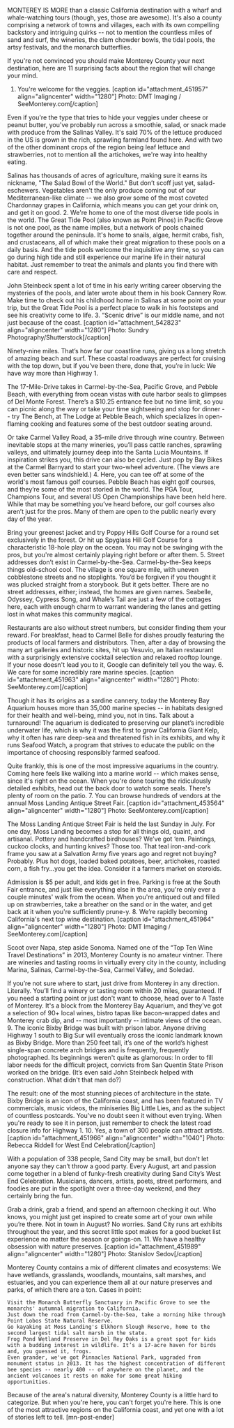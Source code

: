 MONTEREY IS MORE than a classic California destination with a wharf and whale-watching tours (though, yes, those are awesome). It's also a county comprising a network of towns and villages, each with its own compelling backstory and intriguing quirks -- not to mention the countless miles of sand and surf, the wineries, the clam chowder bowls, the tidal pools, the artsy festivals, and the monarch butterflies.

If you're not convinced you should make Monterey County your next destination, here are 11 surprising facts about the region that will change your mind.
1. You're welcome for the veggies.
[caption id="attachment_451957" align="aligncenter" width="1280"] Photo: DMT Imaging / SeeMonterey.com[/caption]

Even if you're the type that tries to hide your veggies under cheese or peanut butter, you've probably run across a smoothie, salad, or snack made with produce from the Salinas Valley. It's said 70% of the lettuce produced in the US is grown in the rich, sprawling farmland found here. And with two of the other dominant crops of the region being leaf lettuce and strawberries, not to mention all the artichokes, we're way into healthy eating.

Salinas has thousands of acres of agriculture, making sure it earns its nickname, "The Salad Bowl of the World." But don’t scoff just yet, salad-eschewers. Vegetables aren't the only produce coming out of our Mediterranean-like climate -- we also grow some of the most coveted Chardonnay grapes in California, which means you can get your drink on, and get it on good.
2. We're home to one of the most diverse tide pools in the world.
The Great Tide Pool (also known as Point Pinos) in Pacific Grove is not one pool, as the name implies, but a network of pools chained together around the peninsula. It's home to snails, algae, hermit crabs, fish, and crustaceans, all of which make their great migration to these pools on a daily basis. And the tide pools welcome the inquisitive any time, so you can go during high tide and still experience our marine life in their natural habitat. Just remember to treat the animals and plants you find there with care and respect.

John Steinbeck spent a lot of time in his early writing career observing the mysteries of the pools, and later wrote about them in his book Cannery Row. Make time to check out his childhood home in Salinas at some point on your trip, but the Great Tide Pool is a perfect place to walk in his footsteps and see his creativity come to life.
3. “Scenic drive” is our middle name, and not just because of the coast.
[caption id="attachment_542823" align="aligncenter" width="1280"] Photo: Sundry Photography/Shutterstock[/caption]

Ninety-nine miles. That’s how far our coastline runs, giving us a long stretch of amazing beach and surf. These coastal roadways are perfect for cruising with the top down, but if you’ve been there, done that, you’re in luck: We have way more than Highway 1.

The 17-Mile-Drive takes in Carmel-by-the-Sea, Pacific Grove, and Pebble Beach, with everything from ocean vistas with cute harbor seals to glimpses of Del Monte Forest. There’s a $10.25 entrance fee but no time limit, so you can picnic along the way or take your time sightseeing and stop for dinner -- try The Bench, at The Lodge at Pebble Beach, which specializes in open-flaming cooking and features some of the best outdoor seating around.

Or take Carmel Valley Road, a 35-mile drive through wine country. Between inevitable stops at the many wineries, you’ll pass cattle ranches, sprawling valleys, and ultimately journey deep into the Santa Lucia Mountains. If inspiration strikes you, this drive can also be cycled. Just pop by Bay Bikes at the Carmel Barnyard to start your two-wheel adventure. (The views are even better sans windshield.)
4. Here, you can tee off at some of the world's most famous golf courses.
Pebble Beach has eight golf courses, and they’re some of the most storied in the world. The PGA Tour, Champions Tour, and several US Open Championships have been held here. While that may be something you’ve heard before, our golf courses also aren’t just for the pros. Many of them are open to the public nearly every day of the year.

Bring your greenest jacket and try Poppy Hills Golf Course for a round set exclusively in the forest. Or hit up Spyglass Hill Golf Course for a characteristic 18-hole play on the ocean. You may not be swinging with the pros, but you're almost certainly playing right before or after them.
5. Street addresses don’t exist in Carmel-by-the-Sea.
Carmel-by-the-Sea keeps things old-school cool. The village is one square mile, with uneven cobblestone streets and no stoplights. You’d be forgiven if you thought it was plucked straight from a storybook. But it gets better. There are no street addresses, either; instead, the homes are given names. Seabelle, Odyssey, Cypress Song, and Whale’s Tail are just a few of the cottages here, each with enough charm to warrant wandering the lanes and getting lost in what makes this community magical.

Restaurants are also without street numbers, but consider finding them your reward. For breakfast, head to Carmel Belle for dishes proudly featuring the products of local farmers and distributors. Then, after a day of browsing the many art galleries and historic sites, hit up Vesuvio, an Italian restaurant with a surprisingly extensive cocktail selection and relaxed rooftop lounge. If your nose doesn't lead you to it, Google can definitely tell you the way.
6. We care for some incredibly rare marine species.
[caption id="attachment_451963" align="aligncenter" width="1280"] Photo: SeeMonterey.com[/caption]

Though it has its origins as a sardine cannery, today the Monterey Bay Aquarium houses more than 35,000 marine species -- in habitats designed for their health and well-being, mind you, not in tins. Talk about a turnaround! The aquarium is dedicated to preserving our planet’s incredible underwater life, which is why it was the first to grow California Giant Kelp, why it often has rare deep-sea and threatened fish in its exhibits, and why it runs Seafood Watch, a program that strives to educate the public on the importance of choosing responsibly farmed seafood.

Quite frankly, this is one of the most impressive aquariums in the country. Coming here feels like walking into a marine world -- which makes sense, since it's right on the ocean. When you're done touring the ridiculously detailed exhibits, head out the back door to watch some seals. There's plenty of room on the patio.
7. You can browse hundreds of vendors at the annual Moss Landing Antique Street Fair.
[caption id="attachment_453564" align="aligncenter" width="1280"] Photo: SeeMonterey.com[/caption]

The Moss Landing Antique Street Fair is held the last Sunday in July. For one day, Moss Landing becomes a stop for all things old, quaint, and artisanal. Pottery and handcrafted birdhouses? We’ve got ‘em. Paintings, cuckoo clocks, and hunting knives? Those too. That teal iron-and-cork frame you saw at a Salvation Army five years ago and regret not buying? Probably. Plus hot dogs, loaded baked potatoes, beer, artichokes, roasted corn, a fish fry...you get the idea. Consider it a farmers market on steroids.

Admission is $5 per adult, and kids get in free. Parking is free at the South Fair entrance, and just like everything else in the area, you're only ever a couple minutes' walk from the ocean. When you're antiqued out and filled up on strawberries, take a breather on the sand or in the water, and get back at it when you're sufficiently prune-y.
8. We’re rapidly becoming California's next top wine destination.
[caption id="attachment_451964" align="aligncenter" width="1280"] Photo: DMT Imaging / SeeMonterey.com[/caption]

Scoot over Napa, step aside Sonoma. Named one of the “Top Ten Wine Travel Destinations” in 2013, Monterey County is no amateur vintner. There are wineries and tasting rooms in virtually every city in the county, including Marina, Salinas, Carmel-by-the-Sea, Carmel Valley, and Soledad.

If you’re not sure where to start, just drive from Monterey in any direction. Literally. You’ll find a winery or tasting room within 20 miles, guaranteed. If you need a starting point or just don't want to choose, head over to A Taste of Monterey. It's a block from the Monterey Bay Aquarium, and they've got a selection of 90+ local wines, bistro tapas like bacon-wrapped dates and Monterey crab dip, and -- most importantly -- intimate views of the ocean.
9. The iconic Bixby Bridge was built with prison labor.
Anyone driving Highway 1 south to Big Sur will eventually cross the iconic landmark known as Bixby Bridge. More than 250 feet tall, it’s one of the world’s highest single-span concrete arch bridges and is frequently, frequently photographed. Its beginnings weren't quite as glamorous: In order to fill labor needs for the difficult project, convicts from San Quentin State Prison worked on the bridge. (It’s even said John Steinbeck helped with construction. What didn't that man do?)

The result: one of the most stunning pieces of architecture in the state. Bixby Bridge is an icon of the California coast, and has been featured in TV commercials, music videos, the miniseries Big Little Lies, and as the subject of countless postcards. You've no doubt seen it without even trying. When you're ready to see it in person, just remember to check the latest road closure info for Highway 1.
10. Yes, a town of 300 people can attract artists.
[caption id="attachment_451966" align="aligncenter" width="1040"] Photo: Rebecca Riddell for West End Celebration[/caption]

With a population of 338 people, Sand City may be small, but don't let anyone say they can’t throw a good party. Every August, art and passion come together in a blend of funky-fresh creativity during Sand City’s West End Celebration. Musicians, dancers, artists, poets, street performers, and foodies are put in the spotlight over a three-day weekend, and they certainly bring the fun.

Grab a drink, grab a friend, and spend an afternoon checking it out. Who knows, you might just get inspired to create some art of your own while you’re there. Not in town in August? No worries. Sand City runs art exhibits throughout the year, and this secret little spot makes for a good bucket list experience no matter the season or goings-on.
11. We have a healthy obsession with nature preserves.
[caption id="attachment_451989" align="aligncenter" width="1280"] Photo: Stanislov Sedov[/caption]

Monterey County contains a mix of different climates and ecosystems: We have wetlands, grasslands, woodlands, mountains, salt marshes, and estuaries, and you can experience them all at our nature preserves and parks, of which there are a ton. Cases in point:

 	Visit the Monarch Butterfly Sanctuary in Pacific Grove to see the monarchs' autumnal migration to California.
 	Just down the road from Carmel-by-the-Sea, take a morning hike through Point Lobos State Natural Reserve.
 	Go kayaking at Moss Landing's Elkhorn Slough Reserve, home to the second largest tidal salt marsh in the state.
 	Frog Pond Wetland Preserve in Del Rey Oaks is a great spot for kids with a budding interest in wildlife. It’s a 17-acre haven for birds and, you guessed it, frogs.
 	Even grander, we've got Pinnacles National Park, upgraded from monument status in 2013. It has the highest concentration of different bee species -- nearly 400 -- of anywhere on the planet, and the ancient volcanoes it rests on make for some great hiking opportunities.

Because of the area's natural diversity, Monterey County is a little hard to categorize. But when you're here, you can't forget you're here. This is one of the most attractive regions on the California coast, and yet one with a lot of stories left to tell. [mn-post-ender]